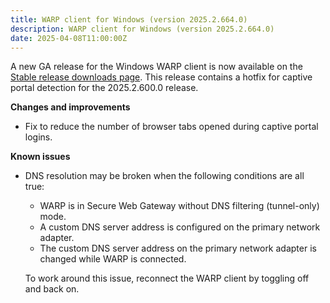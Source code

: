 ```yaml
---
title: WARP client for Windows (version 2025.2.664.0)
description: WARP client for Windows (version 2025.2.664.0)
date: 2025-04-08T11:00:00Z
---
```


A new GA release for the Windows WARP client is now available on the [Stable release downloads page](/cloudflare-one/connections/connect-devices/warp/download-warp/).   This release contains a hotfix for captive portal detection for the 2025.2.600.0 release.

**Changes and improvements**

- Fix to reduce the number of browser tabs opened during captive portal logins.

**Known issues**

- DNS resolution may be broken when the following conditions are all true:
	- WARP is in Secure Web Gateway without DNS filtering (tunnel-only) mode.
	- A custom DNS server address is configured on the primary network adapter.
	- The custom DNS server address on the primary network adapter is changed while WARP is connected.

	To work around this issue, reconnect the WARP client by toggling off and back on.
